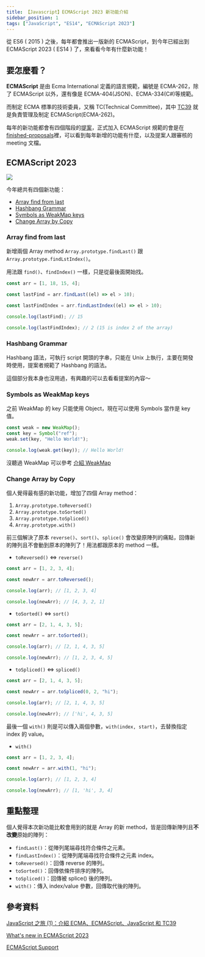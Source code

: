 ```yaml
---
title: 【Javascript】ECMAScript 2023 新功能介紹
sidebar_position: 1
tags: ["JavaScript", "ES14", "ECMAScript 2023"]
---
```



從 ES6 ( 2015 ) 之後，每年都會推出一版新的 ECMAScript，到今年已經出到 ECMAScript 2023 ( ES14 ) 了，來看看今年有什麼新功能！

## 要怎麼看？

**ECMAScript** 是由 Ecma International 定義的語言規範，編號是 ECMA-262，除了 ECMAScript 以外，還有像是 ECMA-404(JSON)、ECMA-334(C#)等規範。

而制定 ECMA 標準的技術委員，又稱 TC(Technical Committee)，其中 [TC39](https://github.com/tc39) 就是負責管理及制定 ECMAScript(ECMA-262)。

每年的新功能都會有四個階段的[提案](https://github.com/tc39/proposals)，正式加入 ECMAScript 規範的會是在 [finished-proposals](https://github.com/tc39/proposals/blob/main/finished-proposals.md)裡，可以看到每年新增的功能有什麼，以及提案人跟審核的 meeting 文檔。

## ECMAScript 2023

<Img src={image_1} />

今年總共有四個新功能：

- [Array find from last](https://github.com/tc39/proposal-array-find-from-last)
- [Hashbang Grammar](https://github.com/tc39/proposal-hashbang)
- [Symbols as WeakMap keys](https://github.com/tc39/proposal-symbols-as-weakmap-keys)
- [Change Array by Copy](https://github.com/tc39/proposal-change-array-by-copy)

### Array find from last

新增兩個 Array method `Array.prototype.findLast()` 跟 `Array.prototype.findLstIndex()`。

用法跟 `find()`、`findIndex()` 一樣，只是從最後面開始找。

```javascript
const arr = [1, 18, 15, 4];

const lastFind = arr.findLast((el) => el > 10);

const lastFindIndex = arr.findLastIndex((el) => el > 10);

console.log(lastFind); // 15

console.log(lastFindIndex); // 2 (15 is index 2 of the array)
```

### Hashbang Grammar

Hashbang 語法，可執行 script 開頭的字串，只能在 Unix 上執行，主要在開發時使用，提案者規範了 Hashbang 的語法。

這個部分我本身也沒用過，有興趣的可以去看看提案的內容～

### Symbols as WeakMap keys

之前 WeakMap 的 key 只能使用 Object，現在可以使用 Symbols 當作是 key 值。

```javascript
const weak = new WeakMap();
const key = Symbol("ref");
weak.set(key, "Hello World!");

console.log(weak.get(key)); // Hello World!
```

沒聽過 WeakMap 可以參考 [介紹 WeakMap](https://blog.errorbaker.tw/posts/umer/weak-map/)

### Change Array by Copy

個人覺得最有感的新功能，增加了四個 Array method：

1. `Array.prototype.toReversed()`
2. `Array.prototype.toSorted()`
3. `Array.prototype.toSpliced()`
4. `Array.prototype.with()`

前三個解決了原本 `reverse()`、`sort()`、`splice()` 會改變原陣列的痛點，回傳新的陣列且不會動到原本的陣列了！用法都跟原本的 method 一樣。

- `toReversed()` <=> `reverse()`

```javascript
const arr = [1, 2, 3, 4];

const newArr = arr.toReversed();

console.log(arr); // [1, 2, 3, 4]

console.log(newArr); // [4, 3, 2, 1]
```

- `toSorted()` <=> `sort()`

```javascript
const arr = [2, 1, 4, 3, 5];

const newArr = arr.toSorted();

console.log(arr); // [2, 1, 4, 3, 5]

console.log(newArr); // [1, 2, 3, 4, 5]
```

- `toSpliced()` <=> `spliced()`

```javascript
const arr = [2, 1, 4, 3, 5];

const newArr = arr.toSpliced(0, 2, "hi");

console.log(arr); // [2, 1, 4, 3, 5]

console.log(newArr); // ['hi', 4, 3, 5]
```

最後一個 `with()` 則是可以傳入兩個參數，`with(index, start)`，去替換指定 index 的 value。

- `with()`

```javascript
const arr = [1, 2, 3, 4];

const newArr = arr.with(1, "hi");

console.log(arr); // [1, 2, 3, 4]

console.log(newArr); // [1, 'hi', 3, 4]
```

## 重點整理

個人覺得本次新功能比較會用到的就是 Array 的新 method，皆是回傳新陣列且**不改變**原始的陣列：

- `findLast()`：從陣列尾端尋找符合條件之元素。
- `findLastIndex()`：從陣列尾端尋找符合條件之元素 index。
- `toReversed()`：回傳 reverse 的陣列。
- `toSorted()`：回傳依條件排序的陣列。
- `toSpliced()`：回傳被 splice() 後的陣列。
- `with()`：傳入 index/value 參數，回傳取代後的陣列。

## 參考資料

[JavaScript 之旅 (1)：介紹 ECMA、ECMAScript、JavaScript 和 TC39
](https://titangene.github.io/article/javascript-ecmascript-tc39.html)

[What's new in ECMAScript 2023](https://pawelgrzybek.com/whats-new-in-ecmascript-2023/)

[ECMAScript Support](https://kangax.github.io/compat-table/es2016plus/)
